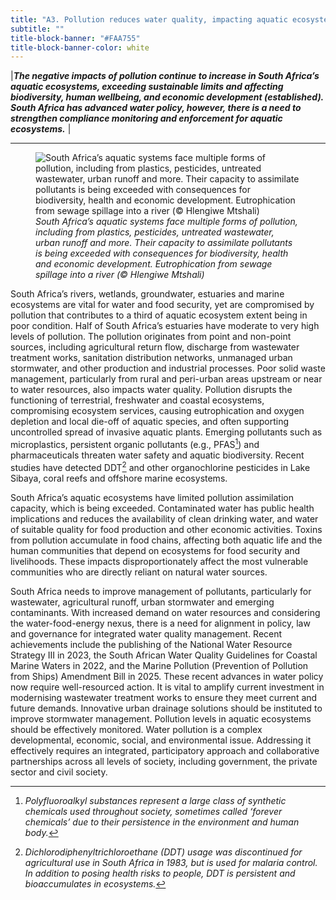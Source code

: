 ```yaml
---
title: "A3. Pollution reduces water quality, impacting aquatic ecosystems and their dependent economic activities"
subtitle: ""
title-block-banner: "#FAA755"     
title-block-banner-color: white
---
```


\|***The negative impacts of pollution continue to increase in South Africa’s aquatic ecosystems, exceeding sustainable limits and affecting biodiversity, human wellbeing, and economic development (established). South Africa has advanced water policy, however, there is a need to strengthen compliance monitoring and enforcement for aquatic ecosystems.*** \|

------------------------------------------------------------------------

![*South Africa’s aquatic systems face multiple forms of pollution, including from plastics, pesticides, untreated wastewater, urban runoff and more. Their capacity to assimilate pollutants is being exceeded with consequences for biodiversity, health and economic development. Eutrophication from sewage spillage into a river (© Hlengiwe Mtshali)*](imgs/19a.%20Pg26_KMA3_Bloubankspruit-Muddelsdrift-sewage%20spillage%20into%20a%20river_Hlengiwe%20Mtshali.png)

South Africa’s rivers, wetlands, groundwater, estuaries and marine ecosystems are vital for water and food security, yet are compromised by pollution that contributes to a third of aquatic ecosystem extent being in poor condition. Half of South Africa’s estuaries have moderate to very high levels of pollution. The pollution originates from point and non-point sources, including agricultural return flow, discharge from wastewater treatment works, sanitation distribution networks, unmanaged urban stormwater, and other production and industrial processes. Poor solid waste management, particularly from rural and peri-urban areas upstream or near to water resources, also impacts water quality. Pollution disrupts the functioning of terrestrial, freshwater and coastal ecosystems, compromising ecosystem services, causing eutrophication and oxygen depletion and local die-off of aquatic species, and often supporting uncontrolled spread of invasive aquatic plants. Emerging pollutants such as microplastics, persistent organic pollutants (e.g., PFAS[^1]) and pharmaceuticals threaten water safety and aquatic biodiversity. Recent studies have detected DDT[^2] and other organochlorine pesticides in Lake Sibaya, coral reefs and offshore marine ecosystems.

[^1]: *Polyfluoroalkyl substances represent a large class of synthetic chemicals used throughout society, sometimes called ‘forever chemicals’ due to their persistence in the environment and human body.*

[^2]: *Dichlorodiphenyltrichloroethane (DDT) usage was discontinued for agricultural use in South Africa in 1983, but is used for malaria control. In addition to posing health risks to people, DDT is persistent and bioaccumulates in ecosystems.*

South Africa’s aquatic ecosystems have limited pollution assimilation capacity, which is being exceeded. Contaminated water has public health implications and reduces the availability of clean drinking water, and water of suitable quality for food production and other economic activities. Toxins from pollution accumulate in food chains, affecting both aquatic life and the human communities that depend on ecosystems for food security and livelihoods. These impacts disproportionately affect the most vulnerable communities who are directly reliant on natural water sources.

South Africa needs to improve management of pollutants, particularly for wastewater, agricultural runoff, urban stormwater and emerging contaminants. With increased demand on water resources and considering the water-food-energy nexus, there is a need for alignment in policy, law and governance for integrated water quality management. Recent achievements include the publishing of the National Water Resource Strategy III in 2023, the South African Water Quality Guidelines for Coastal Marine Waters in 2022, and the Marine Pollution (Prevention of Pollution from Ships) Amendment Bill in 2025. These recent advances in water policy now require well-resourced action. It is vital to amplify current investment in modernising wastewater treatment works to ensure they meet current and future demands. Innovative urban drainage solutions should be instituted to improve stormwater management. Pollution levels in aquatic ecosystems should be effectively monitored. Water pollution is a complex developmental, economic, social, and environmental issue. Addressing it effectively requires an integrated, participatory approach and collaborative partnerships across all levels of society, including government, the private sector and civil society. 
